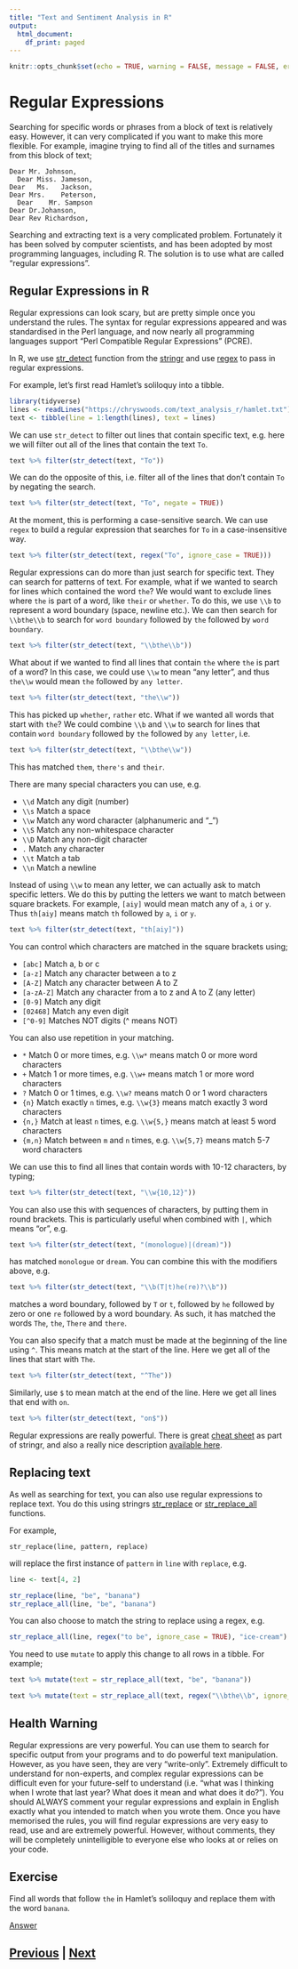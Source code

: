 ```yaml
---
title: "Text and Sentiment Analysis in R"
output:
  html_document:
    df_print: paged
---
```


```r
knitr::opts_chunk$set(echo = TRUE, warning = FALSE, message = FALSE, error = FALSE)
```

# Regular Expressions

Searching for specific words or phrases from a block of text is relatively
easy. However, it can very complicated if you want to make this more flexible.
For example, imagine trying to find all of the titles and surnames
from this block of text;

```
Dear Mr. Johnson, 
  Dear Miss. Jameson,
Dear   Ms.   Jackson, 
Dear Mrs.    Peterson, 
  Dear    Mr. Sampson
Dear Dr.Johanson,
Dear Rev Richardson,
```

Searching and extracting text is a very complicated problem. Fortunately
it has been solved by computer scientists, and has been adopted
by most programming languages, including R. The solution is to use
what are called "regular expressions". 

## Regular Expressions in R

Regular expressions can look scary, but are pretty simple once you 
understand the rules. The syntax for regular expressions appeared 
and was standardised in the Perl language, and now nearly all 
programming languages support “Perl Compatible Regular Expressions” (PCRE).

In R, we use [str_detect](https://www.rdocumentation.org/packages/stringr/versions/1.4.0/topics/str_detect)
function from the [stringr](https://stringr.tidyverse.org) and
use [regex](https://stringr.tidyverse.org/articles/regular-expressions.html)
to pass in regular expressions. 

For example, let's first read Hamlet's soliloquy into a tibble.

```r
library(tidyverse)
lines <- readLines("https://chryswoods.com/text_analysis_r/hamlet.txt")
text <- tibble(line = 1:length(lines), text = lines)
```

We can use `str_detect` to filter out lines that contain specific text,
e.g. here we will filter out all of the lines that contain the text `To`.

```r
text %>% filter(str_detect(text, "To"))
```

We can do the opposite of this, i.e. filter all of the lines that don't
contain `To` by negating the search.

```r
text %>% filter(str_detect(text, "To", negate = TRUE))
```

At the moment, this is performing a case-sensitive search. We can use
`regex` to build a regular expression that searches for `To` in 
a case-insensitive way.

```r
text %>% filter(str_detect(text, regex("To", ignore_case = TRUE)))
```

Regular expressions can do more than just search for specific text. They 
can search for patterns of text. For example, what if we wanted to search
for lines which contained the word `the`? We would want to exclude
lines where `the` is part of a word, like `their` or `whether`. To do this,
we use `\\b` to represent a word boundary (space, newline etc.). We can
then search for `\\bthe\\b` to search for `word boundary` followed by
`the` followed by `word boundary`.

```r
text %>% filter(str_detect(text, "\\bthe\\b"))
```

What about if we wanted to find all lines that contain `the` where `the` is
part of a word? In this case, we could use `\\w` to mean "any letter", and
thus `the\\w` would mean `the` followed by `any letter`.

```r
text %>% filter(str_detect(text, "the\\w"))
```

This has picked up `whether`, `rather` etc. What if we wanted all words that start
with `the`? We could combine `\\b` and `\\w` to search for lines that
contain `word boundary` followed by `the` followed by `any letter`, i.e.

```r
text %>% filter(str_detect(text, "\\bthe\\w"))
```

This has matched `them`, `there's` and `their`.

There are many special characters you can use, e.g.

* `\\d` Match any digit (number)
* `\\s` Match a space
* `\\w` Match any word character (alphanumeric and “_”)
* `\\S` Match any non-whitespace character
* `\\D` Match any non-digit character
* `.` Match any character
* `\\t` Match a tab
* `\\n` Match a newline

Instead of using `\\w` to mean any letter, we can actually ask to match
specific letters. We do this by putting the letters we want to match between
square brackets. For example, `[aiy]` would mean match any of `a`, `i` or `y`.
Thus `th[aiy]` means match `th` followed by `a`, `i` or `y`.

```r
text %>% filter(str_detect(text, "th[aiy]"))
```

You can control which characters are matched in the square brackets using;

* `[abc]` Match a, b or c
* `[a-z]` Match any character between a to z
* `[A-Z]` Match any character between A to Z
* `[a-zA-Z]` Match any character from a to z and A to Z (any letter)
* `[0-9]` Match any digit
* `[02468]` Match any even digit
* `[^0-9]` Matches NOT digits (^ means NOT)

You can also use repetition in your matching.

* `*` Match 0 or more times, e.g. `\\w*` means match 0 or more word characters
* `+` Match 1 or more times, e.g. `\\w+` means match 1 or more word characters
* `?` Match 0 or 1 times, e.g. `\\w?` means match 0 or 1 word characters
* `{n}` Match exactly `n` times, e.g. `\\w{3}` means match exactly 3 word characters
* `{n,}` Match at least `n` times, e.g. `\\w{5,}` means match at least 5 word characters
* `{m,n}` Match between `m` and `n` times, e.g. `\\w{5,7}` means match 5-7 word characters

We can use this to find all lines that contain words with 10-12 characters, by typing;

```r
text %>% filter(str_detect(text, "\\w{10,12}"))
```

You can also use this with sequences of characters, by putting them in 
round brackets. This is particularly useful when combined with `|`, which
means "or", e.g.

```r
text %>% filter(str_detect(text, "(monologue)|(dream)"))
```

has matched `monologue` or `dream`. You can combine this with the modifiers
above, e.g.

```r
text %>% filter(str_detect(text, "\\b(T|t)he(re)?\\b"))
```

matches a word boundary, followed by `T` or `t`, followed by `he` followed
by zero or one `re` followed by a word boundary. As such, it has matched
the words `The`, `the`, `There` and `there`.

You can also specify that a match must be made at the beginning of the 
line using `^`. This means match at the start of the line. Here we get
all of the lines that start with `The`.

```r
text %>% filter(str_detect(text, "^The"))
```

Similarly, use `$` to mean match at the end of the line. Here we get
all lines that end with `on`.

```r
text %>% filter(str_detect(text, "on$"))
```

Regular expressions are really powerful. There is great
[cheat sheet](https://github.com/rstudio/cheatsheets/blob/master/strings.pdf)
as part of stringr, and also a really nice description
[available here](https://stringr.tidyverse.org/articles/regular-expressions.html).

## Replacing text

As well as searching for text, you can also use regular expressions 
to replace text. You do this using stringrs 
[str_replace](https://stringr.tidyverse.org/reference/str_replace.html)
or [str_replace_all](https://stringr.tidyverse.org/reference/str_replace.html)
functions.

For example,

```
str_replace(line, pattern, replace)
```

will replace the first instance of `pattern` in `line` with `replace`, e.g.

```r
line <- text[4, 2]

str_replace(line, "be", "banana")
str_replace_all(line, "be", "banana")
```

You can also choose to match the string to replace using a regex, e.g.

```r
str_replace_all(line, regex("to be", ignore_case = TRUE), "ice-cream")
```

You need to use `mutate` to apply this change to all rows in a tibble.
For example;

```r
text %>% mutate(text = str_replace_all(text, "be", "banana"))
```

```r
text %>% mutate(text = str_replace_all(text, regex("\\bthe\\b", ignore_case = TRUE), "banana"))
```

## Health Warning

Regular expressions are very powerful. You can use them to search for specific 
output from your programs and to do powerful text manipulation. However, as you
have seen, they are very “write-only”. Extremely difficult to understand for
non-experts, and complex regular expressions can be difficult even for your
future-self to understand (i.e. “what was I thinking when I wrote that last
year? What does it mean and what does it do?”). You should ALWAYS comment
your regular expressions and explain in English exactly what you intended to
match when you wrote them. Once you have memorised the rules, you will find
regular expressions are very easy to read, use and are extremely powerful. 
However, without comments, they will be completely unintelligible to everyone 
else who looks at or relies on your code.

## Exercise

Find all words that follow `the` in Hamlet's soliloquy and replace them
with the word `banana`. 

[Answer](regexp_answer.html)

## [Previous](sentiment.html) | [Next](wordclouds.html)

